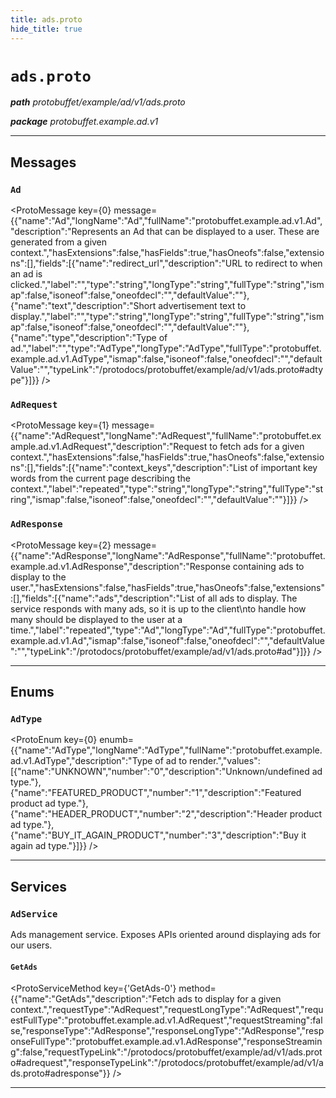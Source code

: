 ```yaml
---
title: ads.proto
hide_title: true
---
```



# `ads.proto`
_**path** protobuffet/example/ad/v1/ads.proto_

_**package** protobuffet.example.ad.v1_



---

## Messages


### `Ad`
<ProtoMessage key={0} message={{"name":"Ad","longName":"Ad","fullName":"protobuffet.example.ad.v1.Ad","description":"Represents an Ad that can be displayed to a user. These are generated from a given context.","hasExtensions":false,"hasFields":true,"hasOneofs":false,"extensions":[],"fields":[{"name":"redirect_url","description":"URL to redirect to when an ad is clicked.","label":"","type":"string","longType":"string","fullType":"string","ismap":false,"isoneof":false,"oneofdecl":"","defaultValue":""},{"name":"text","description":"Short advertisement text to display.","label":"","type":"string","longType":"string","fullType":"string","ismap":false,"isoneof":false,"oneofdecl":"","defaultValue":""},{"name":"type","description":"Type of ad.","label":"","type":"AdType","longType":"AdType","fullType":"protobuffet.example.ad.v1.AdType","ismap":false,"isoneof":false,"oneofdecl":"","defaultValue":"","typeLink":"/protodocs/protobuffet/example/ad/v1/ads.proto#adtype"}]}} />


### `AdRequest`
<ProtoMessage key={1} message={{"name":"AdRequest","longName":"AdRequest","fullName":"protobuffet.example.ad.v1.AdRequest","description":"Request to fetch ads for a given context.","hasExtensions":false,"hasFields":true,"hasOneofs":false,"extensions":[],"fields":[{"name":"context_keys","description":"List of important key words from the current page describing the context.","label":"repeated","type":"string","longType":"string","fullType":"string","ismap":false,"isoneof":false,"oneofdecl":"","defaultValue":""}]}} />


### `AdResponse`
<ProtoMessage key={2} message={{"name":"AdResponse","longName":"AdResponse","fullName":"protobuffet.example.ad.v1.AdResponse","description":"Response containing ads to display to the user.","hasExtensions":false,"hasFields":true,"hasOneofs":false,"extensions":[],"fields":[{"name":"ads","description":"List of all ads to display. The service responds with many ads, so it is up to the client\nto handle how many should be displayed to the user at a time.","label":"repeated","type":"Ad","longType":"Ad","fullType":"protobuffet.example.ad.v1.Ad","ismap":false,"isoneof":false,"oneofdecl":"","defaultValue":"","typeLink":"/protodocs/protobuffet/example/ad/v1/ads.proto#ad"}]}} />

---
## Enums


### `AdType`
<ProtoEnum key={0} enumb={{"name":"AdType","longName":"AdType","fullName":"protobuffet.example.ad.v1.AdType","description":"Type of ad to render.","values":[{"name":"UNKNOWN","number":"0","description":"Unknown/undefined ad type."},{"name":"FEATURED_PRODUCT","number":"1","description":"Featured product ad type."},{"name":"HEADER_PRODUCT","number":"2","description":"Header product ad type."},{"name":"BUY_IT_AGAIN_PRODUCT","number":"3","description":"Buy it again ad type."}]}} />

---
## Services


### `AdService`

Ads management service. Exposes APIs oriented around displaying ads for 
our users.


#### `GetAds`
<ProtoServiceMethod key={'GetAds-0'} method={{"name":"GetAds","description":"Fetch ads to display for a given context.","requestType":"AdRequest","requestLongType":"AdRequest","requestFullType":"protobuffet.example.ad.v1.AdRequest","requestStreaming":false,"responseType":"AdResponse","responseLongType":"AdResponse","responseFullType":"protobuffet.example.ad.v1.AdResponse","responseStreaming":false,"requestTypeLink":"/protodocs/protobuffet/example/ad/v1/ads.proto#adrequest","responseTypeLink":"/protodocs/protobuffet/example/ad/v1/ads.proto#adresponse"}} />


---


  